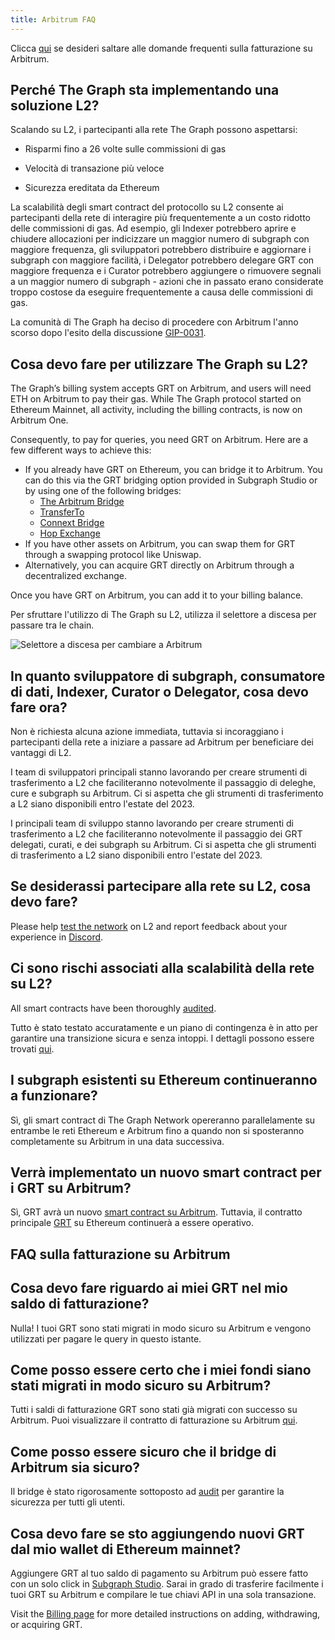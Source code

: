 ```yaml
---
title: Arbitrum FAQ
---
```


Clicca [qui](#billing-on-arbitrum-faqs) se desideri saltare alle domande frequenti sulla fatturazione su Arbitrum.

## Perché The Graph sta implementando una soluzione L2?

Scalando su L2, i partecipanti alla rete The Graph possono aspettarsi:

- Risparmi fino a 26 volte sulle commissioni di gas

- Velocità di transazione più veloce

- Sicurezza ereditata da Ethereum

La scalabilità degli smart contract del protocollo su L2 consente ai partecipanti della rete di interagire più frequentemente a un costo ridotto delle commissioni di gas. Ad esempio, gli Indexer potrebbero aprire e chiudere allocazioni per indicizzare un maggior numero di subgraph con maggiore frequenza, gli sviluppatori potrebbero distribuire e aggiornare i subgraph con maggiore facilità, i Delegator potrebbero delegare GRT con maggiore frequenza e i Curator potrebbero aggiungere o rimuovere segnali a un maggior numero di subgraph - azioni che in passato erano considerate troppo costose da eseguire frequentemente a causa delle commissioni di gas.

La comunità di The Graph ha deciso di procedere con Arbitrum l'anno scorso dopo l'esito della discussione [GIP-0031](https://forum.thegraph.com/t/gip-0031-arbitrum-grt-bridge/3305).

## Cosa devo fare per utilizzare The Graph su L2?

The Graph’s billing system accepts GRT on Arbitrum, and users will need ETH on Arbitrum to pay their gas. While The Graph protocol started on Ethereum Mainnet, all activity, including the billing contracts, is now on Arbitrum One.

Consequently, to pay for queries, you need GRT on Arbitrum. Here are a few different ways to achieve this:

- If you already have GRT on Ethereum, you can bridge it to Arbitrum. You can do this via the GRT bridging option provided in Subgraph Studio or by using one of the following bridges:
  - [The Arbitrum Bridge](https://bridge.arbitrum.io/?l2ChainId=42161)
  - [TransferTo](https://transferto.xyz/swap)
  - [Connext Bridge](https://bridge.connext.network/)
  - [Hop Exchange](https://app.hop.exchange/#/send?token=ETH)
- If you have other assets on Arbitrum, you can swap them for GRT through a swapping protocol like Uniswap.
- Alternatively, you can acquire GRT directly on Arbitrum through a decentralized exchange.

Once you have GRT on Arbitrum, you can add it to your billing balance.

Per sfruttare l'utilizzo di The Graph su L2, utilizza il selettore a discesa per passare tra le chain.

![Selettore a discesa per cambiare a Arbitrum](/img/arbitrum-screenshot-toggle.png)

## In quanto sviluppatore di subgraph, consumatore di dati, Indexer, Curator o Delegator, cosa devo fare ora?

Non è richiesta alcuna azione immediata, tuttavia si incoraggiano i partecipanti della rete a iniziare a passare ad Arbitrum per beneficiare dei vantaggi di L2.

I team di sviluppatori principali stanno lavorando per creare strumenti di trasferimento a L2 che faciliteranno notevolmente il passaggio di deleghe, cure e subgraph su Arbitrum. Ci si aspetta che gli strumenti di trasferimento a L2 siano disponibili entro l'estate del 2023.

I principali team di sviluppo stanno lavorando per creare strumenti di trasferimento a L2 che faciliteranno notevolmente il passaggio dei GRT delegati, curati, e dei subgraph su Arbitrum. Ci si aspetta che gli strumenti di trasferimento a L2 siano disponibili entro l'estate del 2023.

## Se desiderassi partecipare alla rete su L2, cosa devo fare?

Please help [test the network](https://testnet.thegraph.com/explorer) on L2 and report feedback about your experience in [Discord](https://discord.gg/graphprotocol).

## Ci sono rischi associati alla scalabilità della rete su L2?

All smart contracts have been thoroughly [audited](https://github.com/graphprotocol/contracts/blob/main/packages/contracts/audits/OpenZeppelin/2022-07-graph-arbitrum-bridge-audit.pdf).

Tutto è stato testato accuratamente e un piano di contingenza è in atto per garantire una transizione sicura e senza intoppi. I dettagli possono essere trovati [qui](https://forum.thegraph.com/t/gip-0037-the-graph-arbitrum-deployment-with-linear-rewards-minted-in-l2/3551#risks-and-security-considerations-20).

## I subgraph esistenti su Ethereum continueranno a funzionare?

Sì, gli smart contract di The Graph Network opereranno parallelamente su entrambe le reti Ethereum e Arbitrum fino a quando non si sposteranno completamente su Arbitrum in una data successiva.

## Verrà implementato un nuovo smart contract per i GRT su Arbitrum?

Sì, GRT avrà un nuovo [smart contract su Arbitrum](https://arbiscan.io/address/0x9623063377ad1b27544c965ccd7342f7ea7e88c7). Tuttavia, il contratto principale [GRT](https://etherscan.io/token/0xc944e90c64b2c07662a292be6244bdf05cda44a7) su Ethereum continuerà a essere operativo.

## FAQ sulla fatturazione su Arbitrum

## Cosa devo fare riguardo ai miei GRT nel mio saldo di fatturazione?

Nulla! I tuoi GRT sono stati migrati in modo sicuro su Arbitrum e vengono utilizzati per pagare le query in questo istante.

## Come posso essere certo che i miei fondi siano stati migrati in modo sicuro su Arbitrum?

Tutti i saldi di fatturazione GRT sono stati già migrati con successo su Arbitrum. Puoi visualizzare il contratto di fatturazione su Arbitrum [qui](https://arbiscan.io/address/0x1B07D3344188908Fb6DEcEac381f3eE63C48477a).

## Come posso essere sicuro che il bridge di Arbitrum sia sicuro?

Il bridge è stato rigorosamente sottoposto ad [audit](https://code4rena.com/contests/2022-10-the-graph-l2-bridge-contest) per garantire la sicurezza per tutti gli utenti.

## Cosa devo fare se sto aggiungendo nuovi GRT dal mio wallet di Ethereum mainnet?

Aggiungere GRT al tuo saldo di pagamento su Arbitrum può essere fatto con un solo click in [Subgraph Studio](https://thegraph.com/studio/). Sarai in grado di trasferire facilmente i tuoi GRT su Arbitrum e compilare le tue chiavi API in una sola transazione.

Visit the [Billing page](/billing/) for more detailed instructions on adding, withdrawing, or acquiring GRT.
